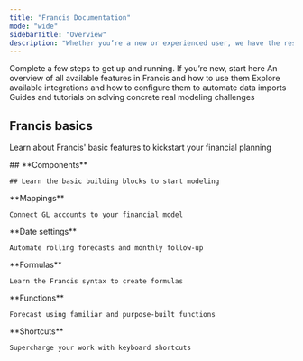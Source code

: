 ```yaml
---
title: "Francis Documentation"
mode: "wide"
sidebarTitle: "Overview"
description: "Whether you’re a new or experienced user, we have the resources you need to succeed."
---
```


<CardGroup cols={2}>
  <Card title="Quickstart (<10 min)" icon="forward" href="/documentation/getting-started/onboarding-guide">
    Complete a few steps to get up and running. If you’re new, start here
  </Card>

  <Card title="Features" icon="diamonds-4" href="/documentation/features/overview">
    An overview of all available features in Francis and how to use them
  </Card>

  <Card title="Integrations" icon="database" href="/integrations/accounting/overview">
    Explore available integrations and how to configure them to automate data imports
  </Card>

  <Card title="Masterclasses" icon="graduation-cap" href="/masterclasses/overview">
    Guides and tutorials on solving concrete real modeling challenges
  </Card>
</CardGroup>

## Francis basics

Learn about Francis' basic features to kickstart your financial planning

<CardGroup cols={3}>
  <Card href="/documentation/features/modeling/components">
    ## **Components**

    ## Learn the basic building blocks to start modeling
  </Card>

  <Card href="/documentation/features/modeling/mappings">
    **Mappings**

    Connect GL accounts to your financial model
  </Card>

  <Card href="/documentation/features/modeling/date-settings">
    **Date settings**

    Automate rolling forecasts and monthly follow-up
  </Card>

  <Card href="/documentation/features/modeling/formulas">
    **Formulas**

    Learn the Francis syntax to create formulas
  </Card>

  <Card href="/documentation/features/modeling/functions">
    **Functions**

    Forecast using familiar and purpose-built functions
  </Card>

  <Card href="/documentation/features/modeling/shortcuts">
    **Shortcuts**

    Supercharge your work with keyboard shortcuts
  </Card>
</CardGroup>